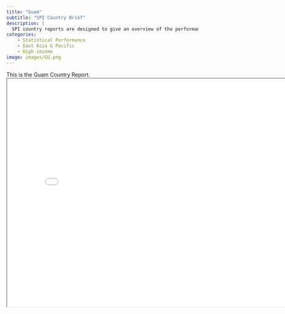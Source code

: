 ```yaml
---
title: "Guam"
subtitle: "SPI Country Brief"
description: |
  SPI country reports are designed to give an overview of the performance of Guam.
categories:
    - Statistical Performance
    - East Asia & Pacific
    - High income
image: images/GU.png
---
```


This is the Guam Country Report.
<iframe src="charts/Guam_chart.html" width="800" height="600"></iframe>

